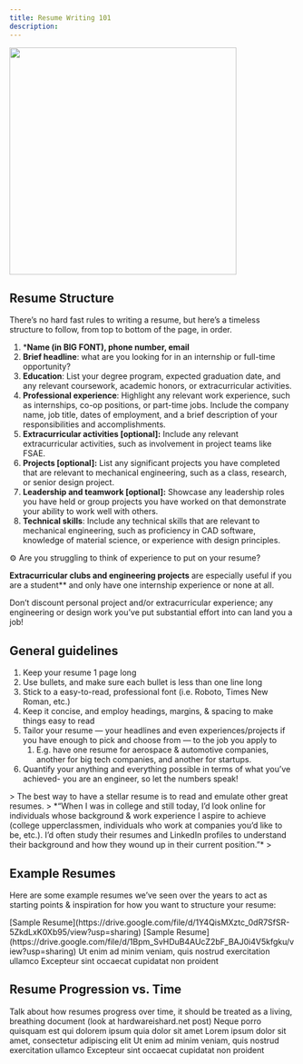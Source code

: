 ```yaml
---
title: Resume Writing 101
description:
---
```


<Frame>
  <img height="400" src="https://i.gifer.com/4RFT.gif" />
</Frame>

## Resume Structure

There’s no hard fast rules to writing a resume, but here’s a timeless structure to follow, from top to bottom of the page, in order.

1. ***Name (in BIG FONT), phone number, email**
2. **Brief headline**: what are you looking for in an internship or full-time opportunity?
3. **Education**: List your degree program, expected graduation date, and any relevant coursework, academic honors, or extracurricular activities.
4. **Professional experience**: Highlight any relevant work experience, such as internships, co-op positions, or part-time jobs. Include the company name, job title, dates of employment, and a brief description of your responsibilities and accomplishments.
5. **Extracurricular activities [optional]:** Include any relevant extracurricular activities, such as involvement in project teams like FSAE.
6. **Projects [optional]:** List any significant projects you have completed that are relevant to mechanical engineering, such as a class, research, or senior design project.
7. **Leadership and teamwork [optional]:** Showcase any leadership roles you have held or group projects you have worked on that demonstrate your ability to work well with others.
8. **Technical skills**: Include any technical skills that are relevant to mechanical engineering, such as proficiency in CAD software, knowledge of material science, or experience with design principles.


<Tip>
⚙️ Are you struggling to think of experience to put on your resume?

**Extracurricular clubs and engineering projects** are especially useful if you are a student** and only have one internship experience or none at all.

Don’t discount personal project and/or extracurricular experience; any engineering or design work you’ve put substantial effort into can land you a job!

</Tip>

## General guidelines

1. Keep your resume 1 page long
2. Use bullets, and make sure each bullet is less than one line long
3. Stick to a easy-to-read, professional font (i.e. Roboto, Times New Roman, etc.)
4. Keep it concise, and employ headings, margins, & spacing to make things easy to read
5. Tailor your resume — your headlines and even experiences/projects if you have enough to pick and choose from — to the job you apply to
    1. E.g. have one resume for aerospace & automotive companies, another for big tech companies, and another for startups.
6. Quantify your anything and everything possible in terms of what you’ve achieved- you are an engineer, so  let the numbers speak!

<Note>
> The best way to have a stellar resume is to read and emulate other great resumes.
> *“When I was in college and still today, I’d look online for individuals whose background & work experience I aspire to achieve (college upperclassmen, individuals who work at companies you’d like to be, etc.). I’d often study their resumes and LinkedIn profiles to understand their background and how they wound up in their current position.”*
>
</Note>


## Example Resumes

Here are some example resumes we’ve seen over the years to act as starting points & inspiration for how you want to structure your resume:

<CardGroup cols={2}>
  <Card title="Resume #1" icon="square-1" color="#ea5a0c">
    [Sample Resume](https://drive.google.com/file/d/1Y4QisMXztc_0dR7SfSR-5ZkdLxK0Xb95/view?usp=sharing)
  </Card>
  <Card title="Resume #2" icon="square-2" color="#0285c7">
    [Sample Resume](https://drive.google.com/file/d/1Bpm_SvHDuB4AUcZ2bF_BAJ0i4V5kfgku/view?usp=sharing)
  </Card>
  <Card title="Resume #3" icon="square-3" color="#16a34a">
    Ut enim ad minim veniam, quis nostrud exercitation ullamco
  </Card>
  <Card title="Resume #4" icon="square-4" color="#dc2626">
    Excepteur sint occaecat cupidatat non proident
  </Card>
</CardGroup>

## Resume Progression vs. Time

Talk about how resumes progress over time, it should be treated as a living, breathing document (look at hardwareishard.net post)
<CardGroup cols={2}>
  <Card title="Freshmen Year" icon="square-1" color="#ea5a0c">
    Neque porro quisquam est qui dolorem ipsum quia dolor sit amet
  </Card>
  <Card title="Sophomore Year" icon="square-2" color="#0285c7">
    Lorem ipsum dolor sit amet, consectetur adipiscing elit
  </Card>
  <Card title="Junior Year" icon="square-3" color="#16a34a">
    Ut enim ad minim veniam, quis nostrud exercitation ullamco
  </Card>
  <Card title="Senior Year" icon="square-4" color="#dc2626">
    Excepteur sint occaecat cupidatat non proident
  </Card>
</CardGroup>